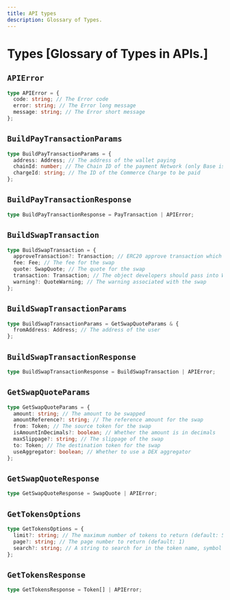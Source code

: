 ```yaml
---
title: API types
description: Glossary of Types.
---
```


# Types [Glossary of Types in APIs.]

## `APIError`

```ts
type APIError = {
  code: string; // The Error code
  error: string; // The Error long message
  message: string; // The Error short message
};
```

## `BuildPayTransactionParams`

```ts
type BuildPayTransactionParams = {
  address: Address; // The address of the wallet paying
  chainId: number; // The Chain ID of the payment Network (only Base is supported)
  chargeId: string; // The ID of the Commerce Charge to be paid
};
```

## `BuildPayTransactionResponse`

```ts
type BuildPayTransactionResponse = PayTransaction | APIError;
```

## `BuildSwapTransaction`

```ts
type BuildSwapTransaction = {
  approveTransaction?: Transaction; // ERC20 approve transaction which allows token holders to authorize spending
  fee: Fee; // The fee for the swap
  quote: SwapQuote; // The quote for the swap
  transaction: Transaction; // The object developers should pass into Wagmi's signTransaction
  warning?: QuoteWarning; // The warning associated with the swap
};
```

## `BuildSwapTransactionParams`

```ts
type BuildSwapTransactionParams = GetSwapQuoteParams & {
  fromAddress: Address; // The address of the user
};
```

## `BuildSwapTransactionResponse`

```ts
type BuildSwapTransactionResponse = BuildSwapTransaction | APIError;
```

## `GetSwapQuoteParams`

```ts
type GetSwapQuoteParams = {
  amount: string; // The amount to be swapped
  amountReference?: string; // The reference amount for the swap
  from: Token; // The source token for the swap
  isAmountInDecimals?: boolean; // Whether the amount is in decimals
  maxSlippage?: string; // The slippage of the swap
  to: Token; // The destination token for the swap
  useAggregator: boolean; // Whether to use a DEX aggregator
};
```

## `GetSwapQuoteResponse`

```ts
type GetSwapQuoteResponse = SwapQuote | APIError;
```

## `GetTokensOptions`

```ts
type GetTokensOptions = {
  limit?: string; // The maximum number of tokens to return (default: 50)
  page?: string; // The page number to return (default: 1)
  search?: string; // A string to search for in the token name, symbol or address
};
```

## `GetTokensResponse`

```ts
type GetTokensResponse = Token[] | APIError;
```
